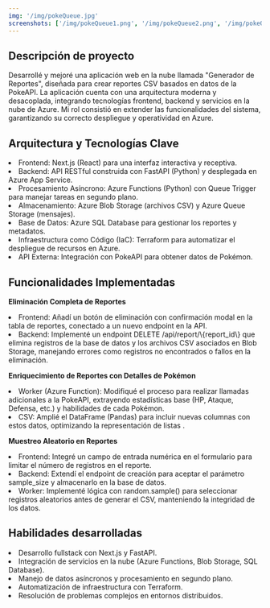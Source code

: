 ```yaml
---
img: '/img/pokeQueue.jpg'
screenshots: ['/img/pokeQueue1.png', '/img/pokeQueue2.png', '/img/pokeQueue3.png','/img/pokeQueue4.png', '/img/pokeQueue5.png']
---
```

## Descripción de proyecto
Desarrollé y mejoré una aplicación web en la nube llamada "Generador de Reportes", diseñada para crear 
reportes CSV basados en datos de la PokeAPI. La aplicación cuenta con una arquitectura moderna y desacoplada, 
integrando tecnologías frontend, backend y servicios en la nube de Azure. Mi rol consistió en extender las 
funcionalidades del sistema, garantizando su correcto despliegue y operatividad en Azure.

## Arquitectura y Tecnologías Clave
<li>Frontend: Next.js (React) para una interfaz interactiva y receptiva.</li>

<li>Backend: API RESTful construida con FastAPI (Python) y desplegada en Azure App Service.</li>

<li>Procesamiento Asíncrono: Azure Functions (Python) con Queue Trigger para manejar tareas en segundo plano.</li>

<li>Almacenamiento: Azure Blob Storage (archivos CSV) y Azure Queue Storage (mensajes).</li>

<li>Base de Datos: Azure SQL Database para gestionar los reportes y metadatos.</li>

<li>Infraestructura como Código (IaC): Terraform para automatizar el despliegue de recursos en Azure.</li>

<li>API Externa: Integración con PokeAPI para obtener datos de Pokémon.</li>

## Funcionalidades Implementadas

**Eliminación Completa de Reportes**

<li>Frontend: Añadí un botón de eliminación con confirmación modal en la tabla de reportes, conectado a un nuevo endpoint en la API.</li>

<li>Backend: Implementé un endpoint DELETE /api/report/\{report_id\} que elimina registros de la base de datos y los archivos CSV asociados en Blob Storage, manejando errores como registros no encontrados o fallos en la eliminación.</li>

**Enriquecimiento de Reportes con Detalles de Pokémon**

<li>Worker (Azure Function): Modifiqué el proceso para realizar llamadas adicionales a la PokeAPI, extrayendo estadísticas base
(HP, Ataque, Defensa, etc.) y habilidades de cada Pokémon.</li>

<li>CSV: Amplié el DataFrame (Pandas) para incluir nuevas columnas con estos datos, optimizando la representación de listas .</li>

**Muestreo Aleatorio en Reportes**

<li>Frontend: Integré un campo de entrada numérica en el formulario para limitar el número de registros en el reporte.</li>

<li>Backend: Extendí el endpoint de creación para aceptar el parámetro sample_size y almacenarlo en la base de datos.</li>

<li>Worker: Implementé lógica con random.sample() para seleccionar registros aleatorios antes de generar el CSV, manteniendo la 
integridad de los datos.</li>

## Habilidades desarrolladas

<li>Desarrollo fullstack con Next.js y FastAPI.</li>

<li>Integración de servicios en la nube (Azure Functions, Blob Storage, SQL Database).</li>

<li>Manejo de datos asíncronos y procesamiento en segundo plano.</li>

<li>Automatización de infraestructura con Terraform.</li>

<li>Resolución de problemas complejos en entornos distribuidos.</li>